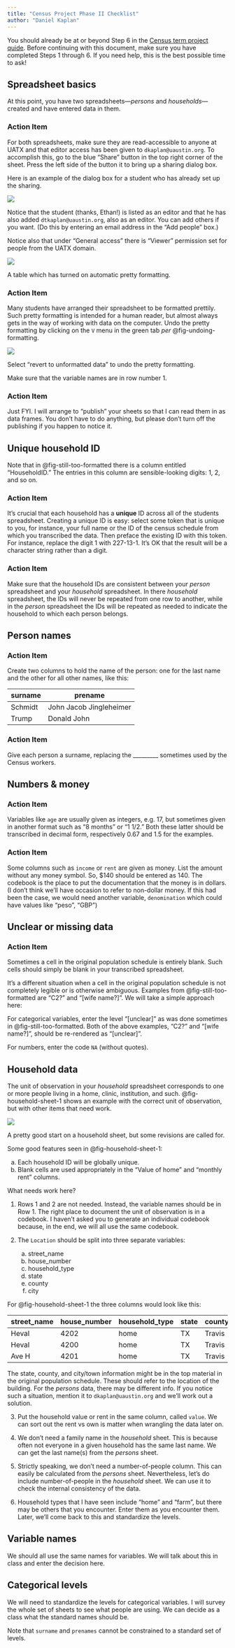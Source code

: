 ```yaml
---
title: "Census Project Phase II Checklist"
author: "Daniel Kaplan"
---
```



You should already be at or beyond Step 6 in the [Census term project quide](intro.qmd). Before continuing with this document, make sure you have completed Steps 1 through 6. If you need help, this is the best possible time to ask!

## Spreadsheet basics

At this point, you have two spreadsheets---*persons* and *households*---created and have entered data in them.

### Action Item {#sec-action-item-1}

For both spreadsheets, make sure they are read-accessible to anyone at UATX and that editor access has been given to `dkaplan@uaustin.org`. To accomplish this, go to the blue "Share" button in the top right corner of the sheet. Press the left side of the button it to bring up a sharing dialog box. 
     
Here is an example of the dialog box for a student who has already set up the sharing.
        
![](www/sharing-dialog.png)
    
Notice that the student (thanks, Ethan!) is listed as an editor and that he has also added `dtkaplan@uaustin.org`, also as an editor. You can add others if you want. (Do this by entering an email address in the "Add people" box.)
    
Notice also that under "General access" there is "Viewer" permission set for people from the UATX domain.

::: {#fig-still-too-formatted}
![](www/formatted-as-table.png)

A table which has turned on automatic pretty formatting.
:::

### Action Item {#sec-action-item-2}
Many students have arranged their spreadsheet to be formatted prettily. Such pretty formatting is intended for a human reader, but almost always gets in the way of working with data on the computer. Undo the pretty formatting by clicking on the `V` menu in the green tab *per* @fig-undoing-formatting.
    
::: {#fig-undoing-formatting}
![](www/unformatting-from-tabular.png)

Select "revert to unformatted data" to undo the pretty formatting.
:::

Make sure that the variable names are in row number 1.

### Action Item {#sec-action-item-3} 

Just FYI. I will arrange to "publish" your sheets so that I can read them in as data frames. You don't have to do anything, but please don't turn off the publishing if you happen to notice it.

## Unique household ID

Note that in @fig-still-too-formatted there is a column entitled "HouseholdID." The entries in this column are sensible-looking digits: 1, 2, and so on. 

### Action Item {#sec-action-item-4} 

It's crucial that each household has a **unique** ID across all of the students spreadsheet. Creating a unique ID is easy: select some token that is unique to you, for instance, your full name or the ID of the census schedule from which you transcribed the data. Then preface the existing ID with this token. For instance, replace the digit 1 with 227-13-1. It's OK that the result will be a character string rather than a digit.

### Action Item {#sec-action-item-5} 

Make sure that the household IDs are consistent between your *person* spreadsheet and your *household* spreadsheet. In there *household* spreadsheet, the IDs will never be repeated from one row to another, while in the *person* spreadsheet the IDs will be repeated as needed to indicate the household to which each person belongs.

## Person names

### Action Item {#sec-action-item-6} 

Create two columns to hold the name of the person: one for the last name and the other for all other names, like this:

surname | prename
---------|---------
Schmidt  | John Jacob Jingleheimer
Trump    | Donald John


### Action Item {#sec-action-item-7}

Give each person a surname, replacing the _________ sometimes used by the Census workers.

## Numbers & money

### Action Item {#sec-action-item-8}

Variables like `age` are usually given as integers, e.g. 17, but sometimes given in another format such as "8 months" or "1 1/2." Both these latter should be transcribed in decimal form, respectively 0.67 and 1.5 for the examples.

### Action Item {#sec-action-item-9}

Some columns such as `income` or `rent` are given as money. List the amount without any money symbol. So, $140 should be entered as 140. The codebook is the place to put the documentation that the money is in dollars. (I don't think we'll have occasion to refer to non-dollar money. If this had been the case, we would need another variable, `denomination` which could have values like "peso", "GBP")

## Unclear or missing data


### Action Item {#sec-action-item-10}

Sometimes a cell in the original population schedule is entirely blank. Such cells should simply be blank in your transcribed spreadsheet.

It's a different situation when a cell in the original population schedule is not completely legible or is otherwise ambiguous. Examples from @fig-still-too-formatted are "C2?" and "[wife name?]". We will take a simple approach here:

For categorical variables, enter the level "[unclear]" as was done sometimes in 
@fig-still-too-formatted. Both of the above examples, "C2?" and "[wife name?]", should be re-rendered as "[unclear]".

For numbers, enter the code `NA` (without quotes).

## Household data

The unit of observation in your *household* spreadsheet corresponds to one or more people living in a home, clinic, institution, and such. @fig-household-sheet-1 shows an example with the correct unit of observation, but with other items that need work. 

::: {#fig-household-sheet-1}
![](www/household-sheet-1.png)

A pretty good start on a household sheet, but some revisions are called for.
:::

Some good features seen in @fig-household-sheet-1:

a. Each household ID will be globally unique.
b. Blank cells are used appropriately in the "Value of home" and "monthly rent" columns.


What needs work here?

1. Rows 1 and 2 are not needed. Instead, the variable names should be in Row 1. The right place to document the unit of observation is in a codebook. I haven't asked you to generate an individual codebook because, in the end, we will all use the same codebook. 

2. The `Location` should be split into three separate variables: 
    
    a. street_name
    b. house_number
    c. household_type
    d. state
    e. county
    f. city
    
For @fig-household-sheet-1 the three columns would look like this:

street_name | house_number | household_type | state | county | city
------------|--------------|----------------|-------|--------|------
Heval       | 4202   | home | TX | Travis |
Heval       | 4200   | home | TX | Travis |
Ave H       | 4201   | home | TX | Travis |

The state, county, and city/town information might be in the top material in the original population schedule. These should refer to the location of the building. For the *persons* data, there may be different info. If you notice such a situation, mention it to `dkaplan@uaustin.org` and we'll work out a solution.

3. Put the household value or rent in the same column, called `value`. We can sort out the rent vs own is matter when wrangling the data later on.

4. We don't need a family name in the *household* sheet. This is because often not everyone in a given household has the same last name. We can get the last name(s) from the *persons* sheet. 

5. Strictly speaking, we don't need a number-of-people column. This can easily be calculated from the *persons* sheet. Nevertheless, let's do include number-of-people in the *household* sheet. We can use it to check the internal consistency of the data.

6. Household types that I have seen include "home" and "farm", but there may be others that you encounter. Enter them as you encounter them. Later, we'll come back to this and standardize the levels.


## Variable names

We should all use the same names for variables. We will talk about this in class and enter the decision here.

## Categorical levels

We will need to standardize the levels for categorical variables. I will survey the whole set of sheets to see what people are using. We can decide as a class what the standard names should be.

Note that `surname` and `prenames` cannot be constrained to a standard set of levels.
